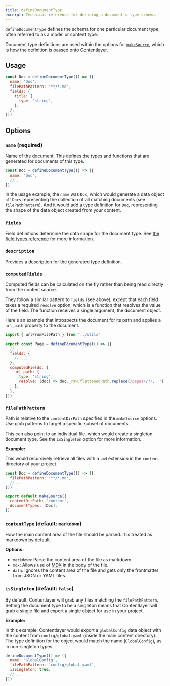 ```yaml
---
title: defineDocumentType
excerpt: Technical reference for defining a document's type schema.
---
```


`defineDocumentType` defines the schema for one particular document type, often referred to as a model or content type.

Document type definitions are used within the options for [`makeSource`](/docs/reference/source-files/make-source), which is how the definition is passed onto Contentlayer.

## Usage

```js
const Doc = defineDocumentType(() => ({
  name: 'Doc',
  filePathPattern: '**/*.md',
  fields: {
    title: {
      type: 'string',
    },
  },
}))
```

## Options

### `name` (required)

Name of the document. This defines the types and functions that are generated for documents of this type.

```js
const Doc = defineDocumentType(() => ({
  name: "Doc",
  // ...
})
```

In the usage example, the `name` was `Doc`, which would generate a data object `allDocs` representing the collection of all matching documents (see `filePathPattern`). And it would add a type definition for `Doc`, representing the shape of the data object created from your content.

### `fields`

Field definitions determine the data shape for the document type. See [the field types reference](/docs/reference/source-files/field-types) for more information.

### `description`

Provides a description for the generated type definition.

### `computedFields`

Computed fields can be calculated on the fly rather than being read directly from the content source.

They follow a similar pattern to `fields` (see above), except that each field takes a required `resolve` option, which is a function that resolves the value of the field. The function receives a single argument, the document object.

Here's an example that introspects the document for its path and applies a `url_path` property to the document.

```js
import { urlFromFilePath } from '../utils'

export const Page = defineDocumentType(() => ({
  // ...
  fields: {
    // ...
  },
  computedFields: {
    url_path: {
      type: 'string',
      resolve: (doc) => doc._raw.flattenedPath.replace(/pages\/?/, ''),
    },
  },
}))
```

### `filePathPattern`

Path is relative to the `contentDirPath` specified in the `makeSource` options. Use glob patterns to target a specific subset of documents.

This can also point to an individual file, which would create a singleton document type. See the `isSingleton` option for more information.

**Example:**

This would recursively retrieve all files with a `.md` extension in the `content` directory of your project.

```js
const Doc = defineDocumentType(() => ({
  filePathPattern: '**/*.md',
  // ...
}))

export default makeSource({
  contentDirPath: 'content',
  documentTypes: [Doc],
})
```

### `contentType` (default: `markdown`)

How the main content area of the file should be parsed. It is treated as markdown by default.

**Options:**

- `markdown`: Parse the content area of the file as markdown.
- `mdx`: Allows use of [MDX](https://mdxjs.com/) in the body of the file.
- `data`: Ignores the content area of the file and gets only the frontmatter from JSON or YAML files.

### `isSingleton` (default: `false`)

By default, Contentlayer will grab any files matching the `filePathPattern`. Setting the document type to be a singleton means that Contentlayer will grab a single file and export a single object for use in your project.

**Example:**

In this example, Contentlayer would export a `globalConfig` data object with the content from `config/global.yaml` (inside the main content directory). The type definition for the object would match the name (`GlobalConfig`), as in non-singleton types.

```js
defineDocumentType(() => ({
  name: 'GlobalConfig',
  filePathPattern: `config/global.yaml`,
  isSingleton: true,
  // ...
}))
```
